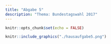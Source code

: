 ```yaml
---
title: "Abgabe 5"
description: "Thema: Bundestagswahl 2017"
---
```


```r
knitr::opts_chunk$set(echo = FALSE)
```

```r
knitr::include_graphics("./hausaufgabe5.png")
```
